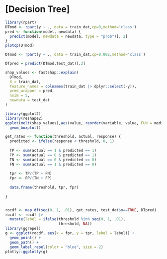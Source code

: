 # [Decision Tree]
```r
library(rpart)
DTmod <- rpart(y ~ ., data = train_dat,cp=0,method='class')
pred <- function(model, newdata) {
  predict(model, newdata = newdata, type = "prob")[, 2]
}
plotcp(DTmod)
```
```r
DTmod <- rpart(y ~ ., data = train_dat,cp=0.002,method='class')

DTpred = predict(DTmod,test_dat)[,2]
```


```r

shap_values <- fastshap::explain(
  DTmod, 
  X = train_dat,           
  feature_names = colnames(train_dat |> dplyr::select(-y)),
  pred_wrapper = pred, 
  nsim = 5,
  newdata = test_dat
)

library(ggplot2)
library(reshape2)
ggplot(melt(shap_values),aes(value, reorder(variable, value, FUN = median)))+
  geom_boxplot()
```


```r
get_rates <- function(threshold, actual, response) {
  predicted <- ifelse(response < threshold, 0, 1)
  
  TP <- sum(actual == 1 & predicted == 1)
  FP <- sum(actual == 0 & predicted == 1)
  TN <- sum(actual == 0 & predicted == 0)
  FN <- sum(actual == 1 & predicted == 0)
  
  tpr <- TP/(TP + FN)
  fpr <- FP/(TN + FP)  
  
  data.frame(threshold, tpr, fpr)
  
}


rocdf <- map_df(seq(0, 1, .01), get_rates, test_dat$y==TRUE, DTpred)
rocdf <- rocdf |> 
  mutate(label = ifelse(threshold %in% seq(0, 1, .01),
                        threshold, NA))
library(ggrepel)
g <- ggplot(rocdf, aes(x = fpr, y = tpr, label = label)) +
  geom_point() +
  geom_path() +
  geom_label_repel(color = "blue", size = 2)
plotly::ggplotly(g)
```